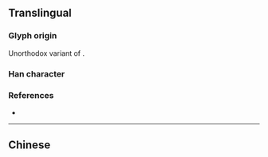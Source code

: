 {{character info/new}}
{{also|愛}}
==Translingual==
{{stroke order|strokes=10}}

===Glyph origin===
Unorthodox variant of {{l|mul|愛}}.

===Han character===
{{Han char|rn=87|rad=爪|as=6|sn=10|four=2040|canj=BBKE|ids=⿳⺤冖友}}

===References===
* {{Han ref|kx=0689.091|hdz=32033.110|uh=7231|ud=29233}}

----

==Chinese==
{{zh-see|愛|sv}}